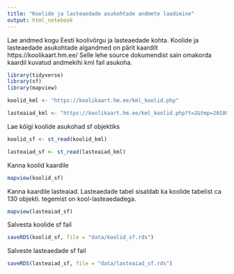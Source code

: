 ```yaml
---
title: "Koolide ja lasteaedade asukohtade andmete laadimine"
output: html_notebook
---
```


Lae andmed kogu Eesti koolivõrgu ja lasteaedade kohta. Koolide ja lasteaedade asukohtade algandmed on pärit kaardilt https://koolikaart.hm.ee/
Selle lehe source dokumendist sain omakorda kaardil kuvatud andmekihi kml fail asukoha.
```r
library(tidyverse)
library(sf)
library(mapview)

koolid_kml <- "https://koolikaart.hm.ee/kml_koolid.php"

lasteaiad_kml <- "https://koolikaart.hm.ee/kml_koolid.php?t=2&tmp=20180517160545"
```

Lae kõigi koolide asukohad sf objektiks
```r
koolid_sf <- st_read(koolid_kml)

lasteaiad_sf <- st_read(lasteaiad_kml)
```

Kanna koolid kaardile
```r
mapview(koolid_sf)
```


Kanna kaardile lasteaiad.
Lasteaedade tabel sisaldab ka koolide tabelist ca 130 objekti. tegemist on kool-lasteaedadega.
```r
mapview(lasteaiad_sf)
```



Salvesta koolide sf fail
```r
saveRDS(koolid_sf, file = "data/koolid_sf.rds")
```

Salveste lasteaedade sf fail
```r
saveRDS(lasteaiad_sf, file = "data/lasteaiad_sf.rds")
```
